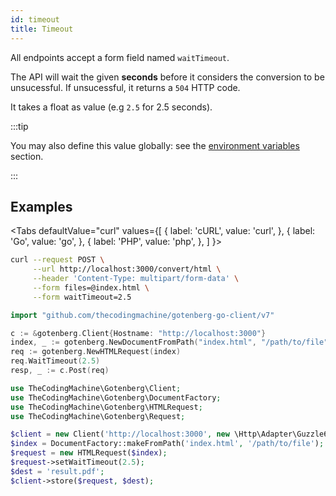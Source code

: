 ```yaml
---
id: timeout
title: Timeout
---
```



All endpoints accept a form field named `waitTimeout`.

The API will wait the given **seconds** before it considers the conversion to be unsucessful.
If unsucessful, it returns a `504` HTTP code.

It takes a float as value (e.g `2.5` for 2.5 seconds).

:::tip

You may also define this value globally: see the [environment variables](environment_variables#default-wait-timeout) section.

:::

## Examples

<Tabs
defaultValue="curl"
values={[
{ label: 'cURL', value: 'curl', },
{ label: 'Go', value: 'go', },
{ label: 'PHP', value: 'php', },
]
}>
<TabItem value="curl">

```bash
curl --request POST \
     --url http://localhost:3000/convert/html \
     --header 'Content-Type: multipart/form-data' \
     --form files=@index.html \
     --form waitTimeout=2.5
```

</TabItem>
<TabItem value="go">

```go
import "github.com/thecodingmachine/gotenberg-go-client/v7"

c := &gotenberg.Client{Hostname: "http://localhost:3000"}
index, _ := gotenberg.NewDocumentFromPath("index.html", "/path/to/file")
req := gotenberg.NewHTMLRequest(index)
req.WaitTimeout(2.5)
resp, _ := c.Post(req)
```

</TabItem>
<TabItem value="php">

```php
use TheCodingMachine\Gotenberg\Client;
use TheCodingMachine\Gotenberg\DocumentFactory;
use TheCodingMachine\Gotenberg\HTMLRequest;
use TheCodingMachine\Gotenberg\Request;

$client = new Client('http://localhost:3000', new \Http\Adapter\Guzzle6\Client());
$index = DocumentFactory::makeFromPath('index.html', '/path/to/file');
$request = new HTMLRequest($index);
$request->setWaitTimeout(2.5);
$dest = 'result.pdf';
$client->store($request, $dest);
```

</TabItem>
</Tabs>

